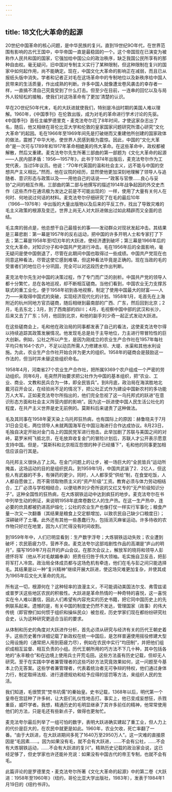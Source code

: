 ```yaml
---
---
---
```

title: 18文化大革命的起源
---



20世纪中国革命的核心问题，是中华民族的复兴。直到19世纪9O年代，在世界范围有影响的古代王国中，中华帝国一直是最稳固的一个。这个帝国现在已演变为被称作人民共和国的国家，它强加给中国公众的政治秩序，缺乏我国公民所享有的那种自由权。毫无疑问，旧中国对专制主义实行了某种限制，但这种限制在复兴的国家中如何起作用，尚不能确定。现在，中国文化大革命的影响正在减弱，而且已从报纸头版中消失。学者和记者正对毛在这场革命中的专制地位以及新秩序给中国人民带来的生活质量，作出成熟的判断。许多中国人就像遭龙卷风袭击的幸存者一样，一直搞不清自己究竟受到了什么打击。但至少在目前，一连串的回忆以及与局外人较轻松的接触，使我们对这场革命有了更加’清楚的认识。

早在2O世纪50年代末，毛的大跃进就使我们，特别是冷战时期的美国人难以理解。1960年，《中国季刊》在伦敦出版，成为对毛的革命进行学术讨论的先驱。《中国季刊》首任主编罗德里克・麦克法夸尔花了8年时间，才使这家杂志出了名，随后，他又相继在哥伦比亚大学和伦敦的皇家国家问题研究所潜心研究“文化大革命”的起因。毛在1966年至1969年间先是打破继而又重建他所创建的国家政体的做法，震撼了中华大地，使世界人民感到极为震惊。因此，中国的“文化大革命”是一次可与1789年和1917年革命相媲美的伟大革命。在这些革命中，政权都被解散，然后又重建。麦克法夸尔先生所著三部曲的第一部题为《文化大革命的起源――人民内部矛盾：1956―1957年》，此书于1974年出版后，麦克法夸尔作为工党代表，当过5年议员。他说：“7O年代英国的温和社会主义，远不能与中国的空想共产主义相比。”然而，他在议院的经历，显然使他更加深刻地理解了领导人与追随者、意识形态与政策以及――用他自己的话说――“政客与官僚……良心与妥协”之间的相互作用。三部曲的第二部与他撰写的描述1914年战争起因的外交史杰作（这些杰作在通讯极为发达之前是不可能出现的）一样，使用了大量有关何人在何时、何地说过何话的材料。麦克法夸尔仔细研究了在毛的最后10年（1966―1976年）中出版的大量出版物以及后来的平反工作，找出了导致灾难的毛主义政策的根源及变迁。世界上尚无人对大跃进做出过如此精辟而又全面的总结。

毛主席的弱点是，他总想干自己最擅长的事――发动群众对现状发起冲击。其结果是三幕悲剧：第一幕是1957年的反右运动，把中国的许多开明人士和专家打了下去；第二幕是1958年至l切刃年的大跃进，使经济遭到破坏；第三幕是1966年后的文化大革命，对知识分子和中国共产党进行冲击。毛在1956年后的全面影响，毫无疑问是使中国倒退了，尽管在此期间中国也取得过一些成绩。中国共产党现在也同意这种看法，尽管这使它感到难堪，但这种看法毕竟是正确的。现在当政的毛的受害者们的地位已十分巩固，完全可以对这段历史作出判断。

麦克法夸尔先生对中国的决策过程，作了专门而广泛的剖析。中国共产党的领导人都十分繁忙，总在各地巡视，却不断相互磋商。当他们看到，中国农业无力支撑苏联式的重工业化，便于1958年初到各地视察，制定了使用中国最大的财富――人力――来取得中国式的突破，实现经济现代化的计划。1958年1月，毛首先在上海附近的杭州同地方官员磋商，随后相继到最南部的广西、广东，然后回到北京；2月，毛去东北；3月，到了西南部的四川；4月，毛视察中国中部的武汉和长沙，后来又去了广东；5月，他回到北京，和他的副手刘少奇一起正式发动大跃进。

在这些磋商会上，毛和他在政治局的同事都发表了自己的看法，这使麦克法夸尔得以持续追踪其政策发展情况。他发现毛总是处于主导地位，力主进行带冒险性的巨大创新。例如，公社之所以产生，是因为刚成立的农业生产合作社在1957年每社平均只有164个农户，不足以动员所需人力修建水坝、大堤、水渠和其他水利设施。为此，农业生产合作社开始合并为更大的组织。1958年的磋商会是鼓励这一作法的，但当时并未替这些组织命名。

1958年4月，河南省27个农业生产合作社，把所属9369个农户组成一个严密的劳动组织。同年6月，毛突然开始要求把公社作为中国的基本组织，把“农业、工业、商业、文教和民兵合为一体，即全民皆兵”。到8月底，政治局在海滨胜地北戴河召开会议，在经验尚不足的情况下，把公社正式作为建设中国新农村的多功能万人大军。正如麦克法夸尔所指出的，他们完全忽视了这一乌托邦式的跃进“在意识形态方面和社会主义阵营内部的影响”。因为这一跃进使中国人民生活公社化的程度，在共产主义世界是史无前例的。莫斯科后来谴责了这种做法。

毛及其同事在1958年夏天染上乌托邦狂热病，也有国际上的原因：赫鲁晓夫于7月31日会见毛，两位领导人未就两国海军在中国沿海进行合作达成协议。8月23日，毛独自决定开始对金门岛上的国民党军进行炮击。此举加剧了苏联与美国之间的对峙，葛罗米柯飞抵北京，在毛放弃收复金门的冒险计划后，苏联人才公开表示愿意支持中国。但是，“莫斯科和北京相互怨恨的种子已经播下”，毛和他的同事更加相信应该自行其是。

乌托邦主义很快占了上风。在金门问题上的让步，被一场巨大的“全民皆兵”运动所掩盖，这场运动的目的是组织民兵。到1959年1月，中国共武装了2．2亿人，但这些人有武器的不多，有弹药的更少。同时，人人都享受“供给”制，在食堂吃饭，人人都自愿做工，而不需领取物质主义的“资产阶级”工资。教育必须与体力劳动相结合，工厂必须与学校相结合，以便培养刘少奇所说的又红又专的“无产阶级知识分子”。这种全国性的狂热病，在大炼钢铁运动中达到疯狂的地步。麦克法夸尔在书中列举生动的例证，来说明1958年底席卷数亿人的生产热。在这一生产热中，连必要的炊具都被扔进高炉熔化；公社的农业生产也像打仗一样实行军事化；粮食产量一次又一次翻番〔其结果是粮食上交定额增加，以致农民自己缺少口粮度日）；深耕破坏了土壤。此外还有其他一些愚蠢行为，包括消灭麻雀运动。许多待收的农作物只好烂在地里，因为人们忙得没有时间收割。

到1959年年中，人们已明显看到：生产数字浮夸；大炼钢铁运动失败；农业遭到破坏；农民筋疲力尽，营养不良。麦克法夸尔这部戏剧性作品的高潮是“庐山的明月”，描写1959年7月召开的庐山会议。在那次会议上，解放军的晓将和领导人彭德怀将军（他从不对毛献媚奉承）把责任归咎于伟大领袖。毛实施自卫反击，把彭将军打人冷宫。政治局全体成员都与这场危机有牵连，他们在毛与彭之间只能选择毛。其结果是以一种“复兴精神”继续开展大跃进，使这场灾难更加复杂，并使其成为1965年后文化大革命的先兆。



所有这一切，根源何在？这种轻率的浪漫主义，不可能调动美国法尔戈、弗雪兹诺或普罗沃这些地区农民的积极性。大跃进是革命热情的一种奇特的喜悦，这一喜悦实在令人难以置信，因此人们希望有内容充实的历史书籍，把它同中国历史上的先例联系起来。遗憾的是，有关中国的制度史仍然不发达，管理国家（政事）的伟大传统（即官僚们如何惯于组织和操纵民众）被忽视，历史学家们现在都纷纷研究社会史，认为这种研究更适合当前的要求。

从体制和历史的角度对大跃进作分析，首先必须从研究与经济有关的历代王朝史着手。这些历史著作详细记载了新政权在统一中国后，是怎样普遍使用摇役修建大型公用设施的（通常把人用到筋疲力尽），例如在农民中实行“均田制”，并把他们组织成相互监督、相互负责的小组。历代王朝所用的巧方法不下几十种，其中包括各地的“永丰粮仓”和在边境上使用兵士开荒屯田。这些方法虽有历史记载，但却无人研究。至于在实践中学者兼管理者的这些巧妙方法究竟效果如何，这一问题至今基本上仍无答案。这些学者兼管理者，代表着统治者无可争辩的特权，他们通过身体力行，制定取缔法规、进行道德规劝和给予应得的惩罚等方法，来组织人民的生活。

我们知道，毛很赞赏“焚书坑儒”的秦始皇。史书记载，1368年以后，明代第一个皇帝在宫廷种了许多树，让大臣们礼仪性地击打。事实上，他已变成妄想狂，杀戮重臣，威吓学者。我想，精通历史的毛明显继承了其许多前任的精神，他常常使用他们的方法，只是毛还有些新点子，做得也更匆忙。

麦克法夸尔最后列举了一组可怕的数字，表明大跃进确实建起了重工业，但人力上的代价是巨大的，在农民中就更是如此。1960年，农业欠收，死亡率翻了一番。“由于大跃进，在大跃进期间多死了1640万至2950万人”。这一灾难的直接原因是“毛因素……。因为如果没有毛，就不会有大跃进，……不会有公社，……不会有大炼钢铁运动，……不会有大跃进的复兴”。精熟历史记载的政治家会说，这已经足够了，但史学家也许还能补充说：如果没有中国古代的帝王专制，也就不会有毛。

此篇评论的是罗德里克・麦克法夸尔所著《文化大革命的起源》中的第二卷《大跃进：1958年至1960年》（纽约，哥伦比亚大学出版社，1983年），发表于1984年1月19日的《纽约书评》。